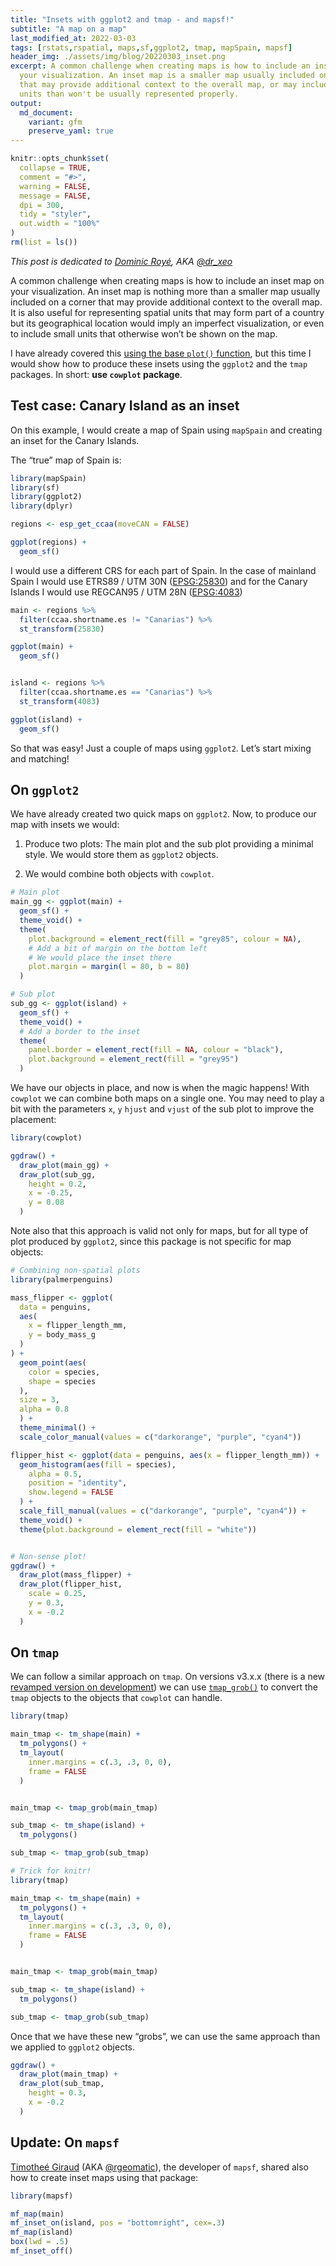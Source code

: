 ```yaml
---
title: "Insets with ggplot2 and tmap - and mapsf!"
subtitle: "A map on a map"
last_modified_at: 2022-03-03
tags: [rstats,rspatial, maps,sf,ggplot2, tmap, mapSpain, mapsf]
header_img: ./assets/img/blog/20220303_inset.png
excerpt: A common challenge when creating maps is how to include an inset map on 
  your visualization. An inset map is a smaller map usually included on a corner 
  that may provide additional context to the overall map, or may include map 
  units than won't be usually represented properly.
output: 
  md_document:
    variant: gfm
    preserve_yaml: true
---
```


```r
knitr::opts_chunk$set(
  collapse = TRUE,
  comment = "#>",
  warning = FALSE,
  message = FALSE,
  dpi = 300,
  tidy = "styler",
  out.width = "100%"
)
rm(list = ls())
```

*This post is dedicated to [Dominic Royé](https://dominicroye.github.io/en/),
AKA [\@dr_xeo](https://twitter.com/dr_xeo)*

A common challenge when creating maps is how to include an inset map on your
visualization. An inset map is nothing more than a smaller map usually included
on a corner that may provide additional context to the overall map. It is also
useful for representing spatial units that may form part of a country but its
geographical location would imply an imperfect visualization, or even to include
small units that otherwise won't be shown on the map.

I have already covered this [using the base `plot()`
function](https://dieghernan.github.io//201911_QuickR/), but this time I would
show how to produce these insets using the `ggplot2` and the `tmap` packages. In
short: **use `cowplot` package**.

## Test case: Canary Island as an inset

On this example, I would create a map of Spain using `mapSpain` and creating an
inset for the Canary Islands.

The "true" map of Spain is:

```r

library(mapSpain)
library(sf)
library(ggplot2)
library(dplyr)

regions <- esp_get_ccaa(moveCAN = FALSE)

ggplot(regions) +
  geom_sf()

```

I would use a different CRS for each part of Spain. In the case of mainland
Spain I would use ETRS89 / UTM 30N ([EPSG:25830](https://epsg.io/25830)) and for
the Canary Islands I would use REGCAN95 / UTM 28N
([EPSG:4083](https://epsg.io/4083))

```r

main <- regions %>%
  filter(ccaa.shortname.es != "Canarias") %>%
  st_transform(25830)

ggplot(main) +
  geom_sf()


island <- regions %>%
  filter(ccaa.shortname.es == "Canarias") %>%
  st_transform(4083)

ggplot(island) +
  geom_sf()

```

So that was easy! Just a couple of maps using `ggplot2`. Let's start mixing and
matching!

## On `ggplot2`

We have already created two quick maps on `ggplot2`. Now, to produce our map
with insets we would:

1.  Produce two plots: The main plot and the sub plot providing a minimal style.
    We would store them as `ggplot2` objects.

2.  We would combine both objects with `cowplot`.

```r

# Main plot
main_gg <- ggplot(main) +
  geom_sf() +
  theme_void() +
  theme(
    plot.background = element_rect(fill = "grey85", colour = NA),
    # Add a bit of margin on the bottom left
    # We would place the inset there
    plot.margin = margin(l = 80, b = 80)
  )

# Sub plot
sub_gg <- ggplot(island) +
  geom_sf() +
  theme_void() +
  # Add a border to the inset
  theme(
    panel.border = element_rect(fill = NA, colour = "black"),
    plot.background = element_rect(fill = "grey95")
  )
```

We have our objects in place, and now is when the magic happens! With `cowplot`
we can combine both maps on a single one. You may need to play a bit with the
parameters `x`, `y` `hjust` and `vjust` of the sub plot to improve the
placement:

```r

library(cowplot)

ggdraw() +
  draw_plot(main_gg) +
  draw_plot(sub_gg,
    height = 0.2,
    x = -0.25,
    y = 0.08
  )
```

Note also that this approach is valid not only for maps, but for all type of
plot produced by `ggplot2`, since this package is not specific for map objects:

```r
# Combining non-spatial plots
library(palmerpenguins)

mass_flipper <- ggplot(
  data = penguins,
  aes(
    x = flipper_length_mm,
    y = body_mass_g
  )
) +
  geom_point(aes(
    color = species,
    shape = species
  ),
  size = 3,
  alpha = 0.8
  ) +
  theme_minimal() +
  scale_color_manual(values = c("darkorange", "purple", "cyan4"))

flipper_hist <- ggplot(data = penguins, aes(x = flipper_length_mm)) +
  geom_histogram(aes(fill = species),
    alpha = 0.5,
    position = "identity",
    show.legend = FALSE
  ) +
  scale_fill_manual(values = c("darkorange", "purple", "cyan4")) +
  theme_void() +
  theme(plot.background = element_rect(fill = "white"))


# Non-sense plot!
ggdraw() +
  draw_plot(mass_flipper) +
  draw_plot(flipper_hist,
    scale = 0.25,
    y = 0.3,
    x = -0.2
  )

```

## On `tmap`

We can follow a similar approach on `tmap`. On versions v3.x.x (there is a new
[revamped version on development](https://github.com/r-tmap/tmap/issues/599)) we
can use [`tmap_grob()`](https://github.com/r-tmap/tmap/issues/541) to convert
the `tmap` objects to the objects that `cowplot` can handle.

```r
library(tmap)

main_tmap <- tm_shape(main) +
  tm_polygons() +
  tm_layout(
    inner.margins = c(.3, .3, 0, 0),
    frame = FALSE
  )


main_tmap <- tmap_grob(main_tmap)

sub_tmap <- tm_shape(island) +
  tm_polygons()

sub_tmap <- tmap_grob(sub_tmap)
```

```r

# Trick for knitr!
library(tmap)

main_tmap <- tm_shape(main) +
  tm_polygons() +
  tm_layout(
    inner.margins = c(.3, .3, 0, 0),
    frame = FALSE
  )


main_tmap <- tmap_grob(main_tmap)

sub_tmap <- tm_shape(island) +
  tm_polygons()

sub_tmap <- tmap_grob(sub_tmap)
```

Once that we have these new "grobs", we can use the same approach than we
applied to `ggplot2` objects.

```r

ggdraw() +
  draw_plot(main_tmap) +
  draw_plot(sub_tmap,
    height = 0.3,
    x = -0.2
  )
```

## Update: On `mapsf`

[Timotheé Giraud](https://rgeomatic.hypotheses.org/) (AKA
[\@rgeomatic](https://twitter.com/rgeomatic)), the developer of `mapsf`, shared
also how to create inset maps using that package:

```r

library(mapsf)

mf_map(main)
mf_inset_on(island, pos = "bottomright", cex=.3)
mf_map(island)
box(lwd = .5)
mf_inset_off()
```
